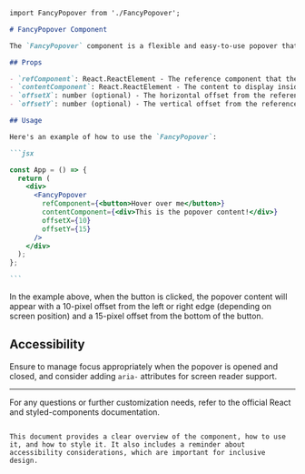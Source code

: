 ````markdown
import FancyPopover from './FancyPopover';

# FancyPopover Component

The `FancyPopover` component is a flexible and easy-to-use popover that can be attached to any element. It allows you to display additional information or interactive content in a floating panel that is anchored to a reference element (the `refComponent`). The popover is smartly positioned based on the available viewport space to ensure that it never goes off-screen.

## Props

- `refComponent`: React.ReactElement - The reference component that the popover will be attached to.
- `contentComponent`: React.ReactElement - The content to display inside the popover.
- `offsetX`: number (optional) - The horizontal offset from the reference component. Default is `0`.
- `offsetY`: number (optional) - The vertical offset from the reference component. Default is `0`.

## Usage

Here's an example of how to use the `FancyPopover`:

```jsx

const App = () => {
  return (
    <div>
      <FancyPopover
        refComponent={<button>Hover over me</button>}
        contentComponent={<div>This is the popover content!</div>}
        offsetX={10}
        offsetY={15}
      />
    </div>
  );
};

```
````

In the example above, when the button is clicked, the popover content will appear with a 10-pixel offset from the left or right edge (depending on screen position) and a 15-pixel offset from the bottom of the button.

## Accessibility

Ensure to manage focus appropriately when the popover is opened and closed, and consider adding `aria-` attributes for screen reader support.

---

For any questions or further customization needs, refer to the official React and styled-components documentation.

```

This document provides a clear overview of the component, how to use it, and how to style it. It also includes a reminder about accessibility considerations, which are important for inclusive design.
```
